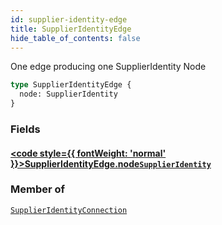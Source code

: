 ```yaml
---
id: supplier-identity-edge
title: SupplierIdentityEdge
hide_table_of_contents: false
---
```








One edge producing one SupplierIdentity Node

```graphql
type SupplierIdentityEdge {
  node: SupplierIdentity
}
```


### Fields

#### [<code style={{ fontWeight: 'normal' }}>SupplierIdentityEdge.<b>node</b></code>](#)<Bullet />[`SupplierIdentity`](/supply/api/graphql-admin/reference/objects/supplier-identity) <Badge class="secondary" text="object"/>
> 
> 



### Member of

[`SupplierIdentityConnection`](/supply/api/graphql-admin/reference/objects/supplier-identity-connection)  <Badge class="secondary" text="object"/>



